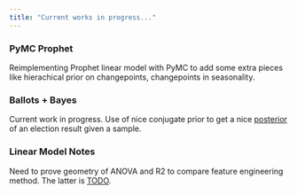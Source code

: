 ```yaml
---
title: "Current works in progress..."
---
```


### PyMC Prophet
Reimplementing Prophet linear model with PyMC to add some extra pieces like hierachical prior on changepoints, changepoints in seasonality.

### Ballots + Bayes
Current work in progress.
Use of nice conjugate prior to get a  nice [posterior](/math_notes/bayesian_inference/ballot_notes.qmd) of an election result given a sample.

### Linear Model Notes
Need to prove geometry of ANOVA and R2 to compare feature engineering method. The latter is [TODO](math_notes/linear_models/linear_models.qmd).
